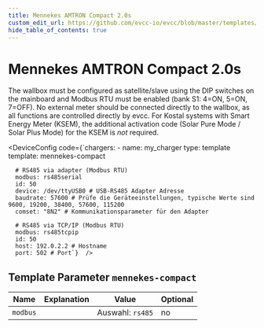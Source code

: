 ```yaml
---
title: Mennekes AMTRON Compact 2.0s
custom_edit_url: https://github.com/evcc-io/evcc/blob/master/templates/definition/charger/mennekes-compact.yaml
hide_table_of_contents: true
---
```



# Mennekes AMTRON Compact 2.0s

<DeviceFeatures features="1p3p,mA,sponsorship" />

The wallbox must be configured as satellite/slave using the DIP switches on the mainboard and Modbus RTU must be enabled (bank S1: 4=ON, 5=ON, 7=OFF).
No external meter should be connected directly to the wallbox, as all functions are controlled directly by evcc.
For Kostal systems with Smart Energy Meter (KSEM), the additional activation code (Solar Pure Mode / Solar Plus Mode) for the KSEM is *not* required.


<DeviceConfig code={`chargers:
    - name: my_charger
      type: template
      template: mennekes-compact
      
      # RS485 via adapter (Modbus RTU)
      modbus: rs485serial
      id: 50
      device: /dev/ttyUSB0 # USB-RS485 Adapter Adresse
      baudrate: 57600 # Prüfe die Geräteeinstellungen, typische Werte sind 9600, 19200, 38400, 57600, 115200
      comset: "8N2" # Kommunikationsparameter für den Adapter
      
      # RS485 via TCP/IP (Modbus RTU)
      modbus: rs485tcpip
      id: 50
      host: 192.0.2.2 # Hostname
      port: 502 # Port`}  />

## Template Parameter `mennekes-compact`

| Name | Explanation | Value | Optional |
|-----------|-------------|-------|----------|
| `modbus` |  | Auswahl: `rs485` | no |

<SponsorshipRequired />

